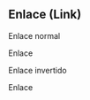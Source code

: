 <!--
SBD 1.0
Guía de estilo
Link (Enlace)
-->


<Meta title="Átomos/Enlace" component={Link} />

## Enlace (Link)

<Description of={Link} />

<ArgsTable of={Link} />

Enlace normal

<Story name="Normal">
  <span style={{padding:'8px 16px'}}>
    <Link>Enlace</Link>
  </span>
</Story>

Enlace invertido

<Story name="Invertido">
  <span style={{background:'#001a33', padding:'8px 16px'}}>
    <Link inverted>Enlace</Link>
  </span>
</Story>
